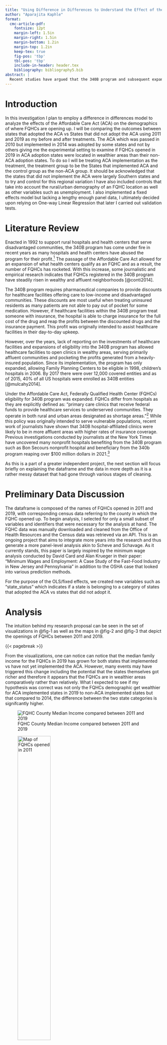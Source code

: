 ---
title: "Using Difference in Differences to Understand the Effect of the Affordable Care Act (ACA) on the demographics of Federally Qualified Health Centers (FQHCs)"
author: "Aparajita Kaphle"
format:
  cmc-article-pdf:
    fontsize: 12pt
    margin-left: 1.5in
    margin-right: 1.5in
    margin-bottom: 1.2in
    margin-top: 1.2in
    keep-tex: true
    fig-pos: 'tbp'
    tbl-pos: 'tbp'
    include-in-header: header.tex
    bibliography: bibliography5.bib
abstract: | 
  Recent studies have argued that the 340B program and subsequent expansions that increase eligibility has actually lead to health centers (FQHCs) opening up in wealthy areas rather than the low-income areas they were designed to help. Using the Affordable Care Act  as a treatment variable, I utilize a difference in differences test to understand if adoption of the ACA and its expansions of FQHC eligbility has lead to more FQHCs opening in wealthier areas. I find that in states where the ACA was implemented, it has lowered the income of where FQHCs are located compared to states where ACA was not implemented.This indicates that perhaps FQHC eligibility expansion will allow the 340B program to work as intended.
---

# Introduction

In this investigation I plan to employ a difference in differences model to analyze the effects of the Affordable Care Act (ACA) on the demographics of where FQHCs are opening up. I will be comparing the outcomes between states that adopted the ACA vs States that did not adopt the ACA using 2011 and 2019 as my before and after treatments. The ACA which was passed in 2010 but implemented in 2014 was adopted by some states and not by others giving me the experimental setting to examine if FQHCs opened in 2019 in ACA adoption states were located in wealthier areas than their non-ACA adoption states. To do so I will be treating ACA implementation as the treatment, the treatment group to be the States that implemented ACA and the control group as the non-ACA group. It should be acknowledged that the states that did not implement the ACA were largely Southern states and to try and control for this regional variation I have also included controls that take into account the rural/urban demography of an FQHC location as well as other variables such as unemployment. I also implemented a fixed effects model but lacking a lengthy enough panel data, I ultimately decided upon relying on One-way Linear Regression that later I carried out validation tests.

# Literature Review

Enacted in 1992 to support rural hospitals and health centers that serve disadvantaged communities, the 340B program has come under fire in recent years as many hospitals and health centers have abused the program for their profit.[^1] The passage of the Affordable Care Act allowed for an expansion of what health centers qualify as an FQHC and as a result, the number of FQHCs has rocketed. With this increase, some journalistic and empirical research indicates that FQHCs registered in the 340B program have steadily risen in wealthy and affluent neighborhoods [@conti2014].

[^1]: "A Little-Known Windfall for Some Hospitals, Now Facing Big Cuts" 2019. *nytimes.com*. <https://www.nytimes.com/2018/08/29/upshot/a-little-known-windfall-for-some-hospitals-now-facing-big-cuts.html>.

The 340B program requires pharmaceutical companies to provide discounts for healthcare facilities offering care to low-income and disadvantaged communities. These discounts are most useful when treating uninsured residents as many patients are not able to pay out of pocket for some medication. However, if healthcare facilities within the 340B program treat someone with insurance, the hospital is able to charge insurance for the full cost of the drug and reap the profits between the discounted drugs and the insurance payment. This profit was originally intended to assist healthcare facilities in their day-to-day upkeep.

However, over the years, lack of reporting on the investments of healthcare facilities and expansions of eligibility into the 340B program has allowed healthcare facilities to open clinics in wealthy areas, serving primarily affluent communities and pocketing the profits generated from a heavily-insured population. Since its implementation, the program has only expanded, allowing Family Planning Centers to be eligible in 1998, children’s hospitals in 2006. By 2017 there were over 12,000 covered entities and as of 2015, 40% of all US hospitals were enrolled as 340B entities [@mulcahy2014].

Under the Affordable Care Act, Federally Qualified Health Center (FQHCs) eligibility for 340B program was expanded. FQHCs differ from hospitals as they are explicitly defined as: “primary care clinics that receive federal funds to provide healthcare services to underserved communities. They operate in both rural and urban areas designated as shortage areas.”[^2] While this policy was originally intended to serve vulnerable populations, recent work of journalists have shown that 340B hospital-affiliated clinics were likely to be in more affluent areas with higher rates of insurance coverage. Previous investigations conducted by journalists at the New York Times have uncovered many nonprofit hospitals benefiting from the 340B program such as Bon Secours nonprofit hospital and beneficiary from the 340b program reaping over \$100 million dollars in 2021.[^3]

[^2]: "Community Health Center Overview" *portal.ct.gov/*. <https://portal.ct.gov/DPH/Family-Health/Community-Health-Centers/Community-Health-Center-Overview#:~:text=Federally%20Qualified%20Health%20Centers%20(FQHC)%20are%20health%20centers%20that%20receive,designation%20from%20the%20U.S.%20Dept.>.

[^3]: "How a Hospital Chain Used a Poor Neighborhood to Turn Huge Profits" *https://www.nytimes.com*. <https://www.nytimes.com/2022/09/24/health/bon-secours-mercy-health-profit-poor-neighborhood.html>.

As this is a part of a greater independent project, the next section will focus briefly on explaining the dataframe and the data in more depth as it is a rather messy dataset that had gone through various stages of cleaning.

# Preliminary Data Discussion

The dataframe is composed of the names of FQHCs opened in 2011 and 2019, with corresponding census data referring to the county in which the FQHC opened up. To begin analysis, I selected for only a small subset of variables and identifiers that were necessary for the analysis at hand. The FQHC data was manually downloaded and cleaned from the Office of Health Resources and the Census data was retrieved via an API. This is an ongoing project that aims to integrate more years into the research and thus generate a more panel-level analysis akin to Scheve and Schavage. As it currently stands, this paper is largely inspired by the minimum wage analysis conducted by David Card and Alan Krueger in their paper: "Minimum Wages and Employment: A Case Study of the Fast-Food Industry in New Jersey and Pennsylvania" in addition to the OSHA case that looked into various prediction methods.

For the purpose of the OLS/fixed effects, we created new variables such as "state_status" which indicates if a state is belonging to a category of states that adopted the ACA vs states that did not adopt it.

# Analysis

The intuition behind my research proposal can be seen in the set of visualizations in @fig-1 as well as the maps in @fig-2 and @fig-3 that depict the openings of FQHCs between 2011 and 2019.

{{< pagebreak >}}

From the visualizations, one can notice can notice that the median family income for the FQHCs in 2019 has grown for both states that implemented vs have not yet implemented the ACA. However, many events may have triggered this change including the potential that the states themselves got richer and therefore it appears that the FQHCs are in wealthier areas comparatively rather than relatively. What I expected to see if my hypothesis was correct was not only the FQHCs demographic get wealthier for ACA implemented states in 2019 to non-ACA implemented states but that compared to 2014, the difference between the two state categories is signifcantly higher.

![FQHC County Median Income compared between 2011 and 2019](figures/comb_stats.png){#fig-1}

![Map of FQHCs opened in 2011](figures/map2.png){#fig-2 width="50%"}

![Map of FQHCs opened in 2019](figures/map1.png){#fig-3 width="50%"}

To get a better understanding of the demographics, we also created two summary tables that allowed us to see both regional variation between states that implemented the ACA vs states that did not implement the ACA. Nevertheless, the tabular representation of regional variation in @fig-4 and @fig-5 helps us understand further the discrepancies in demographics such as median family income, unemployment, rural/urban community.

{{< pagebreak >}}

![Summary Statistics 1](figures/sumstat_2.png){#fig-4}

![Summary Statistics 1](figures/sumstat_1.png){#fig-5}

From the summary table, we can notice some patterns that is worth investigating further, for example, with regards to @fig-4, the states that never implemented the ACA compared to the states that eventually did, the median income of the FQHCs is high in all regions with the exception of the South where it decreased from \$61,112 to \$59,205.It appears however that states that implemented ACA have a higher median income (\$69,551) than states that did not (\$67,873.88). Interestingly however is that unemployment and percentage on cash assistance is also higher for the counties served by the FQHCs in areas where the ACA was implemented. Although this is interesting, it is not enough to deduce a causal effect from. Furthermore, looking at @fig-5 we notice that compared to 2011 (when ACA had not been passed federally), 2019 had a notable increase in median income across all regions. Prior to the enacting of the ACA, the average median income is around 59,490 dollars, a figure that grew to 72,419 after the implementation of ACA. Looking more regionally, we can notice that the South is notably ranked the lowest in median income compared to other regions and while the FQHCs in the South grew in income in 2019 (Post-ACA), it is not nearly as high as the other regions. This is also interesting to note as the many southern states did not implement the ACA and yet still have a increase in FQHC income (\$50,611 median in 2011 vs \$65,363 median in 2019). Other statistics of note is that median percentage below poverty grew Post-ACA across all regions from 11.10% to 26.40% while median unemployment rate decreased from 9% to 5.70% (although this may be due to the aftermaths of the 2008 housing crisis).

In order to address the variation present in income, we employed a difference in differences model. While we did also run a fixed effects model and doing so is feasible (as soon in the equations below), we opted to focus primarily on the OLS models for ease of interpretability.

The equations we employed for OLS were:

$$I_{it} = \alpha + \beta_{1}(ExpandedStates)_i + \beta_{2}(PostACA)_t + \beta_{3}(ExpandedStates_i x PostACA_t) + \gamma X + \epsilon,$$ where $I_{it}$ is the log median family income, $\beta_1$ represents the coefficient for when a state has expanded and implemented the ACA, in that case, i = 1 when referring to expanded states and i = 0 when referring to non expansion states, $\beta_2$ represents the time period and in reference to the Federal Passage of the ACA (not to confused with the state level adoption). In this case, t = 0 to Pre-ACA and t = 1 to Post-ACA. Finally $\beta_3$ is the interaction between the states that have implemented the ACA in the post-ACA time period. $\gamma$ represents a vector of coefficients for controls such as rural/urban and unemployment rate.

A fixed effects equation that would capture the same thing would be:

$$
I_{it} = \alpha_i + \theta_t + \beta_{it}(PostACA) + \gamma_{it}X + \epsilon_{it}
$$

Where $i$ in this case indicates the state, the $t$ is referring to the time. We used $\alpha$ to represent state fixed effects and $\theta$ to represent time fixed effects. Ultimately however due to the 2 by 2 nature of the data, we opted primarily to use the OLS form in running our equations.

To run a difference in differences model we have to make some significant assumptions of our findings which unfortunately based on the available data set are difficult to confirm. Firstly, we have to make the parallel trends assumption whereby we suppose that absent treatment (ACA), the states that would've implemented the ACA would have trended the same way (in parallel) to the states that did not implement ACA. As our data is not yet part of a larger panel series, we do not have a method to confirm this assumption (although it should be noted that it is impossible to fully confirm the parallel trends assumption). Potential methods to do so however as the project possesses, would require utilizing a lags and leads, looking to see if leads, specifically indicate certain trends that would be happening absent of treatment.

# Results

Below we can notice the results of the regression.

![Table2: OLS Model Summary](figures/modelsum.png){#fig-6}

The intercept of 10.849 indicates that on average States that would not have implemented the ACA prior to 2014, would have on average a median log family income of 10.849. The difference across time between states that have not implemented the ACA is captured by the coefficient reflecting the 2014 ACA federal adoption which was .243. This indicates that from 2011 and 2019, States that were not going to implement the ACA saw a 24.3% increase in income in FQHC counties. The difference in differences was captured by the Effect of Post-ACA Federal Passage on States where ACA was Implemented which was -.0848 which indicates that the post the passage of the ACA, the states that implemented ACA actually had a decrease in FQHC county income of around 8.48%.

This does not support our hypothesis as we can notice that ACA implementation actually leads to a decrease in log median family income in FQHC counties. When pursued further controls, this pattern is still prevelant as this coefficient remains negative until the long regression where it is a small positive (however this is not signficant). In the long regression, we controlled for unemployment rate and Rural/Urban Designation and found that regardless of ACA impacts, the counties where the FQHCs are located are most impacted by unemployment or being rural/urban as a percentage point increase in unemployment rate, ceteris paribus, is associated with a -5.8% decrease in income and a rural county has an median income that is -3.7% less than their urban counterparts. Adjusting for these controls allowed us to recognize that the causal relationship we are supposing between ACA implementation on county income is not as strong under this experimental design as once accounting for variables such as unemployment rate and RUCA designation, the significance diminishes. In employing such controls we are able to understand some relationships that may be of note.

To test our model's accuracy we also split our data into training and test data, beginning first by separating out the years of the data and recombining as there are more FQHCs in 2019 than in 2011 and we didn't want to over represent one group than the other. The results of the split dataset can be seen in @fig-7 with the RMSE being the lowest for the long regression model that utilized all controls. Both the training and test RMSE were the lowest out of the dataset. This makes sense as we only have a small set of variables therefore we avoid the issue of overfitting while still making sure our prediction is as accurate as possible in predicting log income. If we want to choose a model that has a more interpretable coefficient $\beta_{3}$ we can opt for the model with unemployment controls as that had the second lowest training and testing errors. In this version the coefficient is still negative but is -.035 which translates to the ACA implementation leading to a -3.5% change in the log income.

![RMSE Table](figures/rmse.png){#fig-7}

# Evaluation

The findings of this paper were rather surprising given our hypothesis as well as previous work in the field analyzing the 340B program. From our initial visualizations it was clear that the number of FQHCs had increased substantively from 2011 to 2019. This increase also appeared to correlate with an increase in the income of the areas where the FQHCs were opening in. When looking at the summary statistics, we were able to notice that between 2011 and 2019, the counties where FQHCs were opening were noticeably more wealthy. We wanted to learn if this increase in wealth was due to the ACA decreasing limitation of qualifying FQHCs and therefore FQHCs could open in wealthier areas. We also had to be cognizant that the affects we were associating with the implementation of the ACA was not due to the fact that maybe the counties were already on their way to becoming wealthier regardless of ACA implementation (more economic growth).

To do this, we implemented a difference in differences model with controls that took into account if an area is urban/rural and their unemployment rate. It should be noted that there was some colinearity between urban/rural and unemployment that was not assumed to be significant enough to skew the analysis. When looking at the average log median income we noticed that in 2019 for both states that implemented the ACA and did not implement the ACA the log median income went up. Our difference in difference simple regression model indicates that implementation of ACA leads actually to a decrease of 8.5% in median income of the FQHCs. While the additional of controls such as unemployment and rural/urban makes this decrease smaller and more positive in the case of the long regression, it can be deduced that the ACA instead of leading to higher income environments of FQHCs, there is a subtle decrease, indicating that the FQHCs may actually be helping more vulnerable and low-income areas than previously thought.

This being said, our experimental design has several drawbacks that must be addressed to must adequately prepare for future experiments and derive more robust conclusions. The primary issue with a simple before and after experiment that does not have panel level data is that it neglects effects of time. The composition of US counties have been getting wealthier over time and therefore between 2011 and 2019, the counties of interest grew in wealth mirroring a national pattern. Therefore, in future studies and in fact where this study is expanding towards would take into account panel data and run an interrupted time-series analysis. In doing so, we can account for general increases in county wealth and more precisely accredit any variation to the ACA. Similarly, with more panel level data, our fixed effects would also take into account state level variation and be better able to account if variation was due simply to states.

# Conclusion

Our original hypothesis purposed that ACA expansion which increased FQHC eligibility and thus lead to more FQHCs in wealthier eras. However our difference in differences paints a different story indicating that the ACA may be helping the FQHCs locate in less wealthy areas compared to the states that did not implement the ACA.

This provides support for ACA-based regulation of FQHC placement as perhaps expanding eligibility will not lead to excessive profit seeking behaviors but rather more FQHCs opening in areas where it would otherwise not be served. Moreover, this data-set uses county-level data which may not be accurately reflecting the income demographics of the FQHC locations as many health centers may be in a "less wealthy" county but are located in wealthy zipcodes or in areas where they are able to still engage in profit-seeking behaviors. In fact according to the Department of Commerce, geographic income inequality has increased more than 40% between 1980 and 2021.[^4] As the ACA and other pieces of legislation are passed and FQHCs continue to pop up in number, it is nevertheless vital to continually monitor where these FQHCs are located in so that they can continue to serve the population they were designed to help.

[^4]: "Local incomes have become more unequal over time" *https://www.commerce.gov/*. <https://www.commerce.gov/news/blog/2023/06/geographic-inequality-rise-us#:~:text=Geographic%20income%20inequality%20has%20risen,of%20metropolitan%20and%20micropolitan%20areas.>. ::: {#refs} :::
